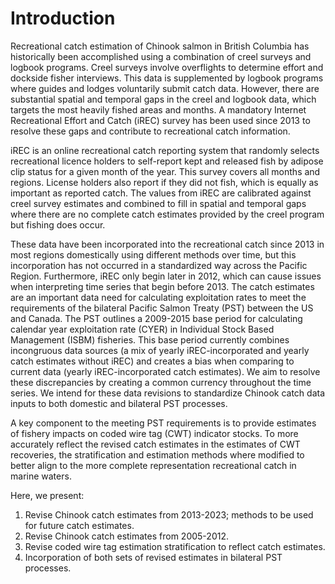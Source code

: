 # Introduction {#sec:introduction}

Recreational catch estimation of Chinook salmon in British Columbia has historically been accomplished using a combination of creel surveys and logbook programs. Creel surveys involve overflights to determine effort and dockside fisher interviews. This data is supplemented by logbook programs where guides and lodges voluntarily submit catch data. However, there are substantial spatial and temporal gaps in the creel and logbook data, which targets the most heavily fished areas and months. A mandatory Internet Recreational Effort and Catch (iREC) survey has been used since 2013 to resolve these gaps and contribute to recreational catch information.

iREC is an online recreational catch reporting system that randomly selects recreational licence holders to self-report kept and released fish by adipose clip status for a given month of the year. This survey covers all months and regions. License holders also report if they did not fish, which is equally as important as reported catch. The values from iREC are calibrated against creel survey estimates and combined to fill in spatial and temporal gaps where there are no complete catch estimates provided by the creel program but fishing does occur.

These data have been incorporated into the recreational catch since 2013 in most regions domestically using different methods over time, but this incorporation has not occurred in a standardized way across the Pacific Region. Furthermore, iREC only begin later in 2012, which can cause issues when interpreting time series that begin before 2013. The catch estimates are an important data need for calculating exploitation rates to meet the requirements of the bilateral Pacific Salmon Treaty (PST) between the US and Canada. The PST outlines a 2009-2015 base period for calculating calendar year exploitation rate (CYER) in Individual Stock Based Management (ISBM) fisheries. This base period currently combines incongruous data sources (a mix of yearly iREC-incorporated and yearly catch estimates without iREC) and creates a bias when comparing to current data (yearly iREC-incorporated catch estimates). We aim to resolve these discrepancies by creating a common currency throughout the time series. We intend for these data revisions to standardize Chinook catch data inputs to both domestic and bilateral PST processes.

A key component to the meeting PST requirements is to provide estimates of fishery impacts on coded wire tag (CWT) indicator stocks.  To more accurately reflect the revised catch estimates in the estimates of CWT recoveries, the stratification and estimation methods where modified to better align to the more complete representation recreational catch in marine waters.

Here, we present:

 1. Revise Chinook catch estimates from 2013-2023; methods to be used for future catch estimates.
 2. Revise Chinook catch estimates from 2005-2012.
 3. Revise coded wire tag estimation stratification to reflect catch estimates.
 4. Incorporation of both sets of revised estimates in bilateral PST processes.
